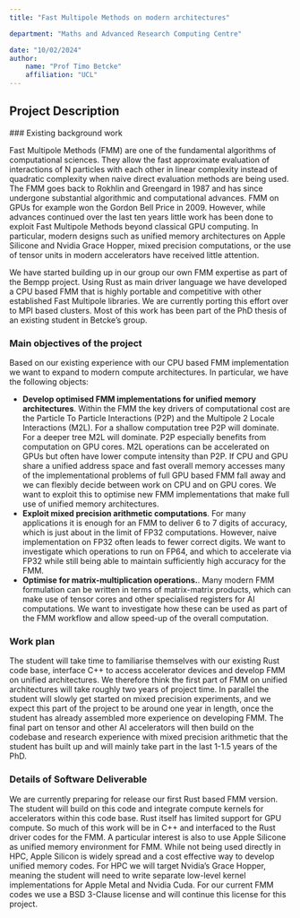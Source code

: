 ```yaml
---
title: "Fast Multipole Methods on modern architectures"

department: "Maths and Advanced Research Computing Centre"

date: "10/02/2024"
author: 
    name: "Prof Timo Betcke"
    affiliation: "UCL"
---
```

## Project Description

 ### Existing background work

Fast Multipole Methods (FMM) are one of the fundamental algorithms of computational sciences. They allow the fast approximate evaluation of interactions of N particles with each other in linear complexity instead of quadratic complexity when naive direct evaluation methods are being used. The FMM goes back to Rokhlin and Greengard in 1987 and has since undergone substantial algorithmic and computational advances. FMM on GPUs for example won the Gordon Bell Price in 2009. However, while advances continued over the last ten years little work has been done to exploit Fast Multipole Methods beyond classical GPU computing. In particular, modern designs such as unified memory architectures on Apple Silicone and Nvidia Grace Hopper, mixed precision computations, or the use of tensor units in modern accelerators have received little attention.

We have started building up in our group our own FMM expertise as part of the Bempp project. Using Rust as main driver language we have developed a CPU based FMM that is highly portable and competitive with other established Fast Multipole libraries. We are currently porting this effort over to MPI based clusters. Most of this work has been part of the PhD thesis of an existing student in Betcke's group.

### Main objectives of the project

Based on our existing experience with our CPU based FMM implementation we want to expand to modern compute architectures. In particular, we have the following objects:

- **Develop optimised FMM implementations for unified memory architectures**. Within the FMM the key drivers of computational cost are the Particle To Particle Interactions (P2P) and the Multipole 2 Locale Interactions (M2L). For a shallow computation tree P2P will dominate. For a deeper tree M2L will dominate. P2P especially benefits from computation on GPU cores. M2L operations can be accelerated on GPUs but often have lower compute intensity than P2P. If CPU and GPU share a unified address space and fast overall memory accesses many of the implementational problems of full GPU based FMM fall away and we can flexibly decide between work on CPU and on GPU cores. We want to exploit this to optimise new FMM implementations that make full use of unified memory architectures.
- **Exploit mixed precision arithmetic computations**. For many applications it is enough for an FMM to deliver 6 to 7 digits of accuracy, which is just about in the limit of FP32 computations. However, naive implementation on FP32 often leads to fewer correct digits. We want to investigate which operations to run on FP64, and which to accelerate via FP32 while still being able to maintain sufficiently high accuracy for the FMM.
- **Optimise for matrix-multiplication operations.**. Many modern FMM formulation can be written in terms of matrix-matrix products, which can make use of tensor cores and other specialised registers for AI computations. We want to investigate how these can be used as part of the FMM workflow and allow speed-up of the overall computation.

### Work plan

The student will take time to familiarise themselves with our existing Rust code base, interface C++ to access accelerator devices and develop FMM on unified architectures. We therefore think the first part of FMM on unified architectures will take roughly two years of project time. In parallel the student will slowly get started on mixed precision experiments, and we expect this part of the project to be around one year in length, once the student has already assembled more experience on developing FMM. The final part on tensor and other AI accelerators will then build on the codebase and research experience with mixed precision arithmetic that the student has built up and will mainly take part in the last 1-1.5 years of the PhD.

### Details of Software Deliverable

We are currently preparing for release our first Rust based FMM version. The student will build on this code and integrate compute kernels for accelerators within this code base. Rust itself has limited support for GPU compute. So much of this work will be in C++ and interfaced to the Rust driver codes for the FMM. A particular interest is also to use Apple Silicone as unified memory environment for FMM. While not being used directly in HPC, Apple Silicon is widely spread and a cost effective way to develop unified memory codes. For HPC we will target Nvidia's Grace Hopper, meaning the student will need to write separate low-level kernel implementations for Apple Metal and Nvidia Cuda. For our current FMM codes we use a BSD 3-Clause license and will continue this license for this project.